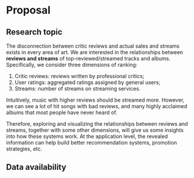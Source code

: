 # Proposal

## Research topic

The disconnection between critic reviews and actual sales and streams exists in every area of art.
We are interested in the relationships between **reviews and streams** of top-reviewed/streamed tracks and albums.
Specifically, we consider three dimensions of ranking:

1. Critic reviews: reviews written by professional critics;
2. User ratings: aggregated ratings assigned by general users;
3. Streams: number of streams on streaming services.

Intuitively, music with higher reviews should be streamed more. However, we can see a lot of hit songs with bad reviews, and many highly acclaimed albums that most people have never heard of.

Therefore, exploring and visualizing the relationships between reviews and streams, together with some other dimensions, will give us some insights into how these systems work.
At the application level, the revealed information can help build better recommendation systems, promotion strategies, etc.

## Data availability

